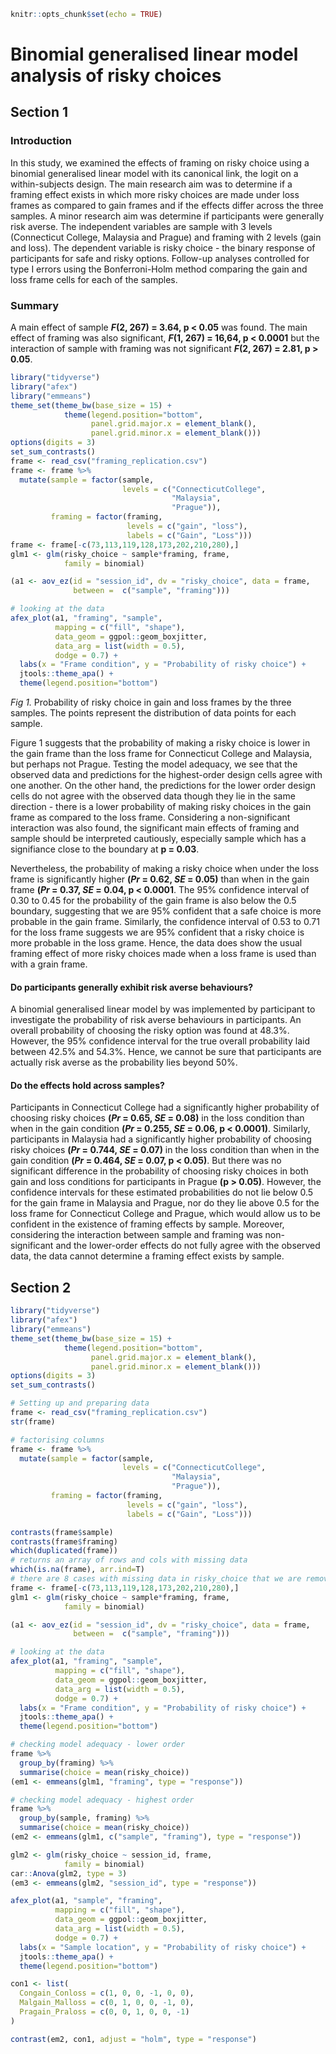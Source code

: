 ```{r setup, include=FALSE}
knitr::opts_chunk$set(echo = TRUE)
```
# Binomial generalised linear model analysis of risky choices  
## Section 1  

### Introduction  
In this study, we examined the effects of framing on risky choice using a binomial generalised linear model with its canonical link, the logit on a within-subjects design. The main research aim was to determine if a framing effect exists in which more risky choices are made under loss frames as compared to gain frames and if the effects differ across the three samples. A minor research aim was determine if participants were generally risk averse. The independent variables are sample with 3 levels (Connecticut College, Malaysia and Prague) and framing with 2 levels (gain and loss). The dependent variable is risky choice - the binary response of participants for safe and risky options. Follow-up analyses controlled for type I errors using the Bonferroni-Holm method comparing the gain and loss frame cells for each of the samples.  
  
### Summary  
  
A main effect of sample ***F*(2, 267) = 3.64, p < 0.05** was found. The main effect of framing was also significant, ***F*(1, 267) = 16,64, p < 0.0001** but the interaction of sample with framing was not significant ***F*(2, 267) = 2.81, p > 0.05**. 

```{r include = FALSE}
library("tidyverse")
library("afex")
library("emmeans")
theme_set(theme_bw(base_size = 15) + 
            theme(legend.position="bottom", 
                  panel.grid.major.x = element_blank(),
                  panel.grid.minor.x = element_blank()))
options(digits = 3)
set_sum_contrasts()
frame <- read_csv("framing_replication.csv")
frame <- frame %>% 
  mutate(sample = factor(sample, 
                         levels = c("ConnecticutCollege", 
                                    "Malaysia", 
                                    "Prague")),
         framing = factor(framing,
                          levels = c("gain", "loss"),
                          labels = c("Gain", "Loss")))
frame <- frame[-c(73,113,119,128,173,202,210,280),] 
glm1 <- glm(risky_choice ~ sample*framing, frame, 
            family = binomial)

(a1 <- aov_ez(id = "session_id", dv = "risky_choice", data = frame, 
              between =  c("sample", "framing")))
```

```{r echo=FALSE}
# looking at the data 
afex_plot(a1, "framing", "sample",
          mapping = c("fill", "shape"),
          data_geom = ggpol::geom_boxjitter, 
          data_arg = list(width = 0.5), 
          dodge = 0.7) +
  labs(x = "Frame condition", y = "Probability of risky choice") +
  jtools::theme_apa() +
  theme(legend.position="bottom")
```
  
*Fig 1.*  Probability of risky choice in gain and loss frames by the three samples. The points represent the distribution of data points for each sample. 

Figure 1 suggests that the probability of making a risky choice is lower in the gain frame than the loss frame for Connecticut College and Malaysia, but perhaps not Prague. Testing the model adequacy, we see that the observed data and predictions for the highest-order design cells agree with one another. On the other hand, the predictions for the lower order design cells do not agree with the observed data though they lie in the same direction - there is a lower probability of making risky choices in the gain frame as compared to the loss frame. Considering a non-significant interaction was also found, the significant main effects of framing and sample should be interpreted cautiously, especially sample which has a signifiance close to the boundary at **p = 0.03**.  
  
Nevertheless, the probability of making a risky choice when under the loss frame is significantly higher **(*Pr* = 0.62, *SE* = 0.05)** than when in the gain frame **(*Pr* = 0.37, *SE* = 0.04, p < 0.0001**. The 95% confidence interval of 0.30 to 0.45 for the probability of the gain frame is also below the 0.5 boundary, suggesting that we are 95% confident that a safe choice is more probable in the gain frame. Similarly, the confidence interval of 0.53 to 0.71 for the loss frame suggests we are 95% confident that a risky choice is more probable in the loss grame. Hence, the data does show the usual framing effect of more risky choices made when a loss frame is used than with a grain frame.  
  
#### Do participants generally exhibit risk averse behaviours?
A binomial generalised linear model by was implemented by participant to investigate the probability of risk averse behaviours in participants. An overall probability of choosing the risky option was found at 48.3%. However, the 95% confidence interval for the true overall probability laid between 42.5% and 54.3%. Hence, we cannot be sure that participants are actually risk averse as the probability lies beyond 50%.

#### Do the effects hold across samples?
Participants in Connecticut College had a significantly higher probability of choosing risky choices **(*Pr* = 0.65, *SE* = 0.08)** in the loss condition than when in the gain condition **(*Pr* = 0.255, *SE* = 0.06, p < 0.0001)**. Similarly, participants in Malaysia had a significantly higher probability of choosing risky choices **(*Pr* = 0.744, *SE* = 0.07)** in the loss condition than when in the gain condition **(*Pr* = 0.464, *SE* = 0.07, p < 0.05)**. But there was no significant difference in the probability of choosing risky choices in both gain and loss conditions for participants in Prague **(p > 0.05)**. However, the confidence intervals for these estimated probabilities do not lie below 0.5 for the gain frame in Malaysia and Prague, nor do they lie above 0.5 for the loss frame for Connecticut College and Prague, which would allow us to be confident in the existence of framing effects by sample. Moreover, considering the interaction between sample and framing was non-significant and the lower-order effects do not fully agree with the observed data, the data cannot determine a framing effect exists by sample.  
  
## Section 2  
```{r message = FALSE}
library("tidyverse")
library("afex")
library("emmeans")
theme_set(theme_bw(base_size = 15) + 
            theme(legend.position="bottom", 
                  panel.grid.major.x = element_blank(),
                  panel.grid.minor.x = element_blank()))
options(digits = 3)
set_sum_contrasts()
```

```{r message = FALSE}
# Setting up and preparing data
frame <- read_csv("framing_replication.csv")
str(frame)

# factorising columns
frame <- frame %>% 
  mutate(sample = factor(sample, 
                         levels = c("ConnecticutCollege", 
                                    "Malaysia", 
                                    "Prague")),
         framing = factor(framing,
                          levels = c("gain", "loss"),
                          labels = c("Gain", "Loss")))

contrasts(frame$sample)
contrasts(frame$framing)
which(duplicated(frame))
# returns an array of rows and cols with missing data
which(is.na(frame), arr.ind=T)
# there are 8 cases with missing data in risky_choice that we are removing
frame <- frame[-c(73,113,119,128,173,202,210,280),] 
glm1 <- glm(risky_choice ~ sample*framing, frame, 
            family = binomial)

(a1 <- aov_ez(id = "session_id", dv = "risky_choice", data = frame, 
              between =  c("sample", "framing")))

# looking at the data 
afex_plot(a1, "framing", "sample",
          mapping = c("fill", "shape"),
          data_geom = ggpol::geom_boxjitter, 
          data_arg = list(width = 0.5), 
          dodge = 0.7) +
  labs(x = "Frame condition", y = "Probability of risky choice") +
  jtools::theme_apa() +
  theme(legend.position="bottom")

# checking model adequacy - lower order
frame %>% 
  group_by(framing) %>% 
  summarise(choice = mean(risky_choice))
(em1 <- emmeans(glm1, "framing", type = "response"))

# checking model adequacy - highest order
frame %>% 
  group_by(sample, framing) %>% 
  summarise(choice = mean(risky_choice))
(em2 <- emmeans(glm1, c("sample", "framing"), type = "response"))

glm2 <- glm(risky_choice ~ session_id, frame, 
            family = binomial)
car::Anova(glm2, type = 3)
(em3 <- emmeans(glm2, "session_id", type = "response"))

afex_plot(a1, "sample", "framing",
          mapping = c("fill", "shape"),
          data_geom = ggpol::geom_boxjitter, 
          data_arg = list(width = 0.5), 
          dodge = 0.7) +
  labs(x = "Sample location", y = "Probability of risky choice") +
  jtools::theme_apa() +
  theme(legend.position="bottom")

con1 <- list(
  Congain_Conloss = c(1, 0, 0, -1, 0, 0),
  Malgain_Malloss = c(0, 1, 0, 0, -1, 0),
  Pragain_Praloss = c(0, 0, 1, 0, 0, -1)
)

contrast(em2, con1, adjust = "holm", type = "response")

```

